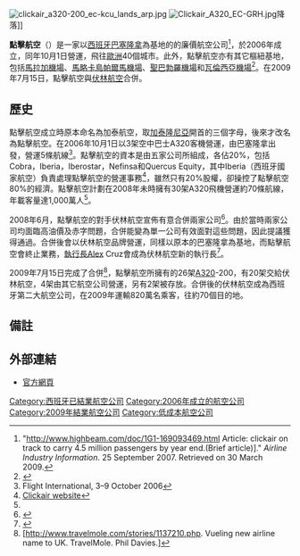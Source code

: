 {{Infobox Airline 
|airline         = 點擊航空<br>Clickair
|logo            = 
|logo_size       = 
|fleet_size      = 26
|destinations    = 41
|IATA            = XG
|ICAO            = CLI
|callsign        = CLICKJET
|parent          = {{ESP}} [[西班牙國家航空|伊比利亞集團]]
|company_slogan  = 更聪明地飞行 <br> Vola intelligent
|founded         = 2006年
|ceased          = 2009年
|headquarters    = {{ESP}} [[略夫雷加特河畔埃尔普拉特|略夫雷加特河畔埃尔普拉特]]
|key_people      = 
|hubs           = {{ESP}} [[巴塞隆納機場|巴塞隆納機場]]<br>{{ESP}} [[馬拉加機場|馬拉加機場]]<br>{{ESP}} [[馬略卡島帕爾馬機場|馬略卡島帕爾馬機場]]<br>{{ESP}} [[聖巴勃羅機場|聖巴勃羅機場]]<br>{{ESP}} [[瓦倫西亞機場|瓦倫西亞機場]]
|website         = www.clickair.com
}}
[[Image:clickair_a320-200_ec-kcu_lands_arp.jpg|thumb]]
[[Image:Clickair_A320_EC-GRH.jpg|thumb]]降落]] 


'''點擊航空'''（{{lang-en|'''Clickair'''}}）是一家以[[西班牙|西班牙]][[巴塞隆拿|巴塞隆拿]]為基地的的廉價航空公司<ref>"http://www.highbeam.com/doc/1G1-169093469.html {{Wayback|url=http://www.highbeam.com/doc/1G1-169093469.html |date=20121102195208 }} 	
Article: clickair on track to carry 4.5 million passengers by year end.(Brief article)]."     ''Airline Industry Information''. 25 September 2007. Retrieved on 30 March 2009.</ref>，於2006年成立，同年10月1日營運，飛往[[歐洲|歐洲]]40個城市。此外，點擊航空亦有其它樞紐基地，包括[[馬拉加機場|馬拉加機場]]、[[馬略卡島帕爾馬機場|馬略卡島帕爾馬機場]]、[[聖巴勃羅機場|聖巴勃羅機場]]和[[瓦倫西亞機場|瓦倫西亞機場]]<ref name="FI">{{cite news | title= Directory: World Airlines | work= Flight International | page= 67 | date= 2007-04-03}}</ref>。在2009年7月15日，點擊航空與[[伏林航空|伏林航空]]合併。

==歷史==
點擊航空成立時原本命名為加泰航空，取[[加泰隆尼亞|加泰隆尼亞]]開首的三個字母，後來才改名為點擊航空。在2006年10月1日以3架空中巴士A320客機營運，由巴塞隆拿出發，營運5條航線<ref>Flight International, 3–9 October 2006</ref>。點擊航空的資本是由五家公司所組成，各佔20%，包括Cobra，Iberia，Iberostar，Nefinsa和Quercus Equity，其中Iberia（西班牙國家航空）負責處理點擊航空的營運事務<ref>[http://www.clickair.com/view/default.aspx?lang=2&menu=81&pagina=0 Clickair website]</ref>，雖然只有20%股權，卻操控了點擊航空80%的經濟。點擊航空計劃在2008年未時擁有30架A320飛機營運約70條航線，年載客量達1,000萬人<ref name="FI"/>。

2008年6月，點擊航空的對手伏林航空宣佈有意合併兩家公司<ref>{{Cite web |url=http://news.airwise.com/story/view/1215488627.html |title=Vueling To Merge With Clickair |accessdate=2011-09-13 |archive-date=2012-02-10 |archive-url=https://web.archive.org/web/20120210213556/http://news.airwise.com/story/view/1215488627.html |dead-url=no }}</ref>。由於當時兩家公司均面臨高油價及赤字問題，合併能變為單一公司有效面對這些問題，因此提議獲得通過。合併後會以伏林航空品牌營運，同樣以原本的巴塞隆拿為基地，而點擊航空會終止業務，[[執行長|執行長]]Alex Cruz會成為伏林航空新的執行長<ref>{{Cite web |url=http://news.airwise.com/story/view/1215488627.html |title=Merger Information |accessdate=2011-09-13 |archive-date=2012-02-10 |archive-url=https://web.archive.org/web/20120210213556/http://news.airwise.com/story/view/1215488627.html |dead-url=no }}</ref>。

2009年7月15日完成了合併<ref name=travelmole>[http://www.travelmole.com/stories/1137210.php.  Vueling new airline name to UK. TravelMole. Phil Davies.]</ref>，點擊航空所擁有的26架[[A320|A320]]-200，有20架交給伏林航空，4架由其它航空公司營運，另有2架被存放。合併後的伏林航空成為西班牙第二大航空公司，在2009年運輸820萬名乘客，往約70個目的地。

== 備註 ==
{{reflist}}

== 外部連結 ==
* [http://www.clickair.com  官方網頁]{{Wayback|url=http://www.clickair.com/ |date=20081113141924 }}

[[Category:西班牙已結業航空公司|Category:西班牙已結業航空公司]]
[[Category:2006年成立的航空公司|Category:2006年成立的航空公司]]
[[Category:2009年結業航空公司|Category:2009年結業航空公司]]
[[Category:低成本航空公司|Category:低成本航空公司]]